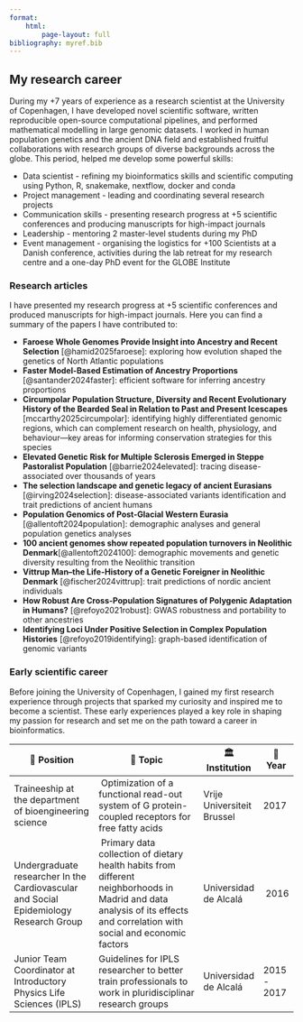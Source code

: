 ```yaml
---
format: 
    html:
        page-layout: full
bibliography: myref.bib
---
```


## My research career 

During my +7 years of experience as a research scientist at the University of Copenhagen, I have developed novel scientific software, written reproducible open-source computational pipelines, and performed mathematical modelling in large genomic datasets. I worked in human population genetics and the ancient DNA field and established fruitful collaborations with research groups of diverse backgrounds across the globe. This period, helped me develop some powerful skills:

- Data scientist - refining my bioinformatics skills and scientific computing using Python, R, snakemake, nextflow, docker and conda
- Project management - leading and coordinating several research projects
- Communication skills - presenting research progress at +5 scientific conferences and producing manuscripts for high-impact journals
- Leadership - mentoring 2 master-level students during my PhD
- Event management - organising the logistics for +100 Scientists at a Danish conference, activities during the lab retreat for my research centre and a one-day PhD event for the GLOBE Institute

### Research articles

I have presented my research progress at +5 scientific conferences and produced manuscripts for high-impact journals. Here you can find a summary of the papers I have contributed to: 

- **Faroese Whole Genomes Provide Insight into Ancestry and Recent Selection** [@hamid2025faroese]: exploring how evolution shaped the genetics of North Atlantic populations
- **Faster Model-Based Estimation of Ancestry Proportions** [@santander2024faster]: efficient software for inferring ancestry proportions 
- **Circumpolar Population Structure, Diversity and Recent Evolutionary History of the Bearded Seal in Relation to Past and Present Icescapes** [mccarthy2025circumpolar]: identifying highly differentiated genomic regions, which can complement research on health, physiology, and behaviour—key areas for informing conservation strategies for this species
- **Elevated Genetic Risk for Multiple Sclerosis Emerged in Steppe Pastoralist Population** [@barrie2024elevated]: tracing disease-associated over thousands of years
- **The selection landscape and genetic legacy of ancient Eurasians** [@irving2024selection]: disease-associated variants identification and trait predictions of ancient humans
- **Population Genomics of Post-Glacial Western Eurasia** [@allentoft2024population]: demographic analyses and general population genetics analyses
- **100 ancient genomes show repeated population turnovers in Neolithic Denmark**[@allentoft2024100]: demographic movements and genetic diversity resulting from the Neolithic transition
- **Vittrup Man–the Life-History of a Genetic Foreigner in Neolithic Denmark** [@fischer2024vittrup]: trait predictions of nordic ancient individuals 
- **How Robust Are Cross-Population Signatures of Polygenic Adaptation in Humans?** [@refoyo2021robust]: GWAS robustness and portability to other ancestries
- **Identifying Loci Under Positive Selection in Complex Population Histories** [@refoyo2019identifying]: graph-based identification of genomic variants 

### Early scientific career 

Before joining the University of Copenhagen, I gained my first research experience through projects that sparked my curiosity and inspired me to become a scientist. These early experiences played a key role in shaping my passion for research and set me on the path toward a career in bioinformatics. 

<div style="font-size: 0.9em;">
| 💼 **Position**      | 📘 **Topic**        | 🏛️ **Institution**                          | 📅 **Year** |
|------------------------|-------------------------------|--------------|-------|
| Traineeship at the department of bioengineering science | Optimization of a functional read-out system of G protein-coupled receptors for free fatty acids | Vrije Universiteit Brussel | 2017| 
| Undergraduate researcher In the Cardiovascular and Social Epidemiology Research Group | Primary data collection of dietary health habits from different neighborhoods in Madrid and data analysis of its effects and correlation with social and economic factors| Universidad de Alcalá | 2016 | 
| Junior Team Coordinator at Introductory Physics Life Sciences (IPLS)| Guidelines for IPLS researcher to better train professionals to work in pluridisciplinar research groups | Universidad de Alcalá | 2015 - 2017 | 

<div> 